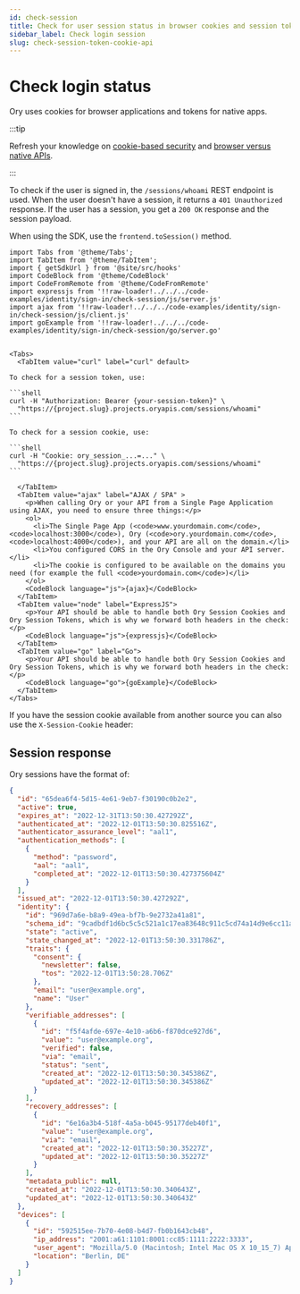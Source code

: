 ```yaml
---
id: check-session
title: Check for user session status in browser cookies and session tokens
sidebar_label: Check login session
slug: check-session-token-cookie-api
---
```


# Check login status

Ory uses cookies for browser applications and tokens for native apps.

:::tip

Refresh your knowledge on [cookie-based security](../../security-model.mdx) and
[browser versus native APIs](../native-browser.mdx).

:::

To check if the user is signed in, the `/sessions/whoami` REST endpoint is used. When the user doesn't have a session, it returns
a `401 Unauthorized` response. If the user has a session, you get a `200 OK` response and the session payload.

When using the SDK, use the `frontend.toSession()` method.

````mdx-code-block
import Tabs from '@theme/Tabs';
import TabItem from '@theme/TabItem';
import { getSdkUrl } from '@site/src/hooks'
import CodeBlock from '@theme/CodeBlock'
import CodeFromRemote from '@theme/CodeFromRemote'
import expressjs from '!!raw-loader!../../../code-examples/identity/sign-in/check-session/js/server.js'
import ajax from '!!raw-loader!../../../code-examples/identity/sign-in/check-session/js/client.js'
import goExample from '!!raw-loader!../../../code-examples/identity/sign-in/check-session/go/server.go'


<Tabs>
  <TabItem value="curl" label="curl" default>

To check for a session token, use:

```shell
curl -H "Authorization: Bearer {your-session-token}" \
  "https://{project.slug}.projects.oryapis.com/sessions/whoami"
```

To check for a session cookie, use:

```shell
curl -H "Cookie: ory_session_...=..." \
  "https://{project.slug}.projects.oryapis.com/sessions/whoami"
```

  </TabItem>
  <TabItem value="ajax" label="AJAX / SPA" >
    <p>When calling Ory or your API from a Single Page Application using AJAX, you need to ensure three things:</p>
    <ol>
      <li>The Single Page App (<code>www.yourdomain.com</code>, <code>localhost:3000</code>), Ory (<code>ory.yourdomain.com</code>, <code>localhost:4000</code>), and your API are all on the domain.</li>
      <li>You configured CORS in the Ory Console and your API server.</li>
      <li>The cookie is configured to be available on the domains you need (for example the full <code>yourdomain.com</code>)</li>
    </ol>
    <CodeBlock language="js">{ajax}</CodeBlock>
  </TabItem>
  <TabItem value="node" label="ExpressJS">
    <p>Your API should be able to handle both Ory Session Cookies and Ory Session Tokens, which is why we forward both headers in the check:</p>
    <CodeBlock language="js">{expressjs}</CodeBlock>
  </TabItem>
  <TabItem value="go" label="Go">
    <p>Your API should be able to handle both Ory Session Cookies and Ory Session Tokens, which is why we forward both headers in the check:</p>
    <CodeBlock language="go">{goExample}</CodeBlock>
  </TabItem>
</Tabs>
````

If you have the session cookie available from another source you can also use the `X-Session-Cookie` header:

## Session response

Ory sessions have the format of:

```json
{
  "id": "65dea6f4-5d15-4e61-9eb7-f30190c0b2e2",
  "active": true,
  "expires_at": "2022-12-31T13:50:30.427292Z",
  "authenticated_at": "2022-12-01T13:50:30.825516Z",
  "authenticator_assurance_level": "aal1",
  "authentication_methods": [
    {
      "method": "password",
      "aal": "aal1",
      "completed_at": "2022-12-01T13:50:30.427375604Z"
    }
  ],
  "issued_at": "2022-12-01T13:50:30.427292Z",
  "identity": {
    "id": "969d7a6e-b8a9-49ea-bf7b-9e2732a41a81",
    "schema_id": "9cadbdf1d6bc5c5c521a1c17ea83648c911c5cd74a14d9e6cc11a5790d133339c3524f8a2d35d34f4151d2df10a7b73d19f7bd0f709fd5ace9019e080bbc4df6",
    "state": "active",
    "state_changed_at": "2022-12-01T13:50:30.331786Z",
    "traits": {
      "consent": {
        "newsletter": false,
        "tos": "2022-12-01T13:50:28.706Z"
      },
      "email": "user@example.org",
      "name": "User"
    },
    "verifiable_addresses": [
      {
        "id": "f5f4afde-697e-4e10-a6b6-f870dce927d6",
        "value": "user@example.org",
        "verified": false,
        "via": "email",
        "status": "sent",
        "created_at": "2022-12-01T13:50:30.345386Z",
        "updated_at": "2022-12-01T13:50:30.345386Z"
      }
    ],
    "recovery_addresses": [
      {
        "id": "6e16a3b4-518f-4a5a-b045-95177deb40f1",
        "value": "user@example.org",
        "via": "email",
        "created_at": "2022-12-01T13:50:30.35227Z",
        "updated_at": "2022-12-01T13:50:30.35227Z"
      }
    ],
    "metadata_public": null,
    "created_at": "2022-12-01T13:50:30.340643Z",
    "updated_at": "2022-12-01T13:50:30.340643Z"
  },
  "devices": [
    {
      "id": "592515ee-7b70-4e08-b4d7-fb0b1643cb48",
      "ip_address": "2001:a61:1101:8001:cc85:1111:2222:3333",
      "user_agent": "Mozilla/5.0 (Macintosh; Intel Mac OS X 10_15_7) AppleWebKit/537.36 (KHTML, like Gecko) Chrome/107.0.0.0 Safari/537.36",
      "location": "Berlin, DE"
    }
  ]
}
```

